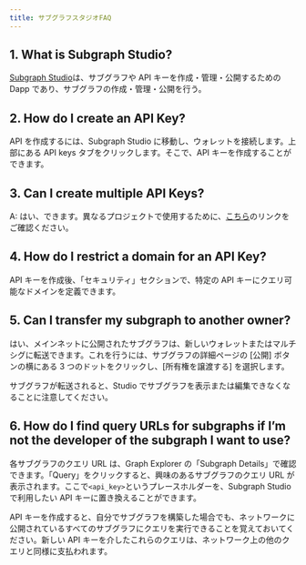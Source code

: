 ```yaml
---
title: サブグラフスタジオFAQ
---
```


## 1. What is Subgraph Studio?

[Subgraph Studio](https://thegraph.com/studio/)は、サブグラフや API キーを作成・管理・公開するための Dapp であり、サブグラフの作成・管理・公開を行う。

## 2. How do I create an API Key?

API を作成するには、Subgraph Studio に移動し、ウォレットを接続します。上部にある API keys タブをクリックします。そこで、API キーを作成することができます。

## 3. Can I create multiple API Keys?

A: はい、できます。異なるプロジェクトで使用するために、[こちら](https://thegraph.com/studio/apikeys/)のリンクをご確認ください。

## 4. How do I restrict a domain for an API Key?

API キーを作成後、「セキュリティ」セクションで、特定の API キーにクエリ可能なドメインを定義できます。

## 5. Can I transfer my subgraph to another owner?

はい、メインネットに公開されたサブグラフは、新しいウォレットまたはマルチシグに転送できます。これを行うには、サブグラフの詳細ページの [公開] ボタンの横にある 3 つのドットをクリックし、[所有権を譲渡する] を選択します。

サブグラフが転送されると、Studio でサブグラフを表示または編集できなくなることに注意してください。

## 6. How do I find query URLs for subgraphs if I’m not the developer of the subgraph I want to use?

各サブグラフのクエリ URL は、Graph Explorer の「Subgraph Details」で確認できます。「Query」をクリックすると、興味のあるサブグラフのクエリ URL が表示されます。ここで`<api_key>`というプレースホルダーを、Subgraph Studio で利用したい API キーに置き換えることができます。

API キーを作成すると、自分でサブグラフを構築した場合でも、ネットワークに公開されているすべてのサブグラフにクエリを実行できることを覚えておいてください。新しい API キーを介したこれらのクエリは、ネットワーク上の他のクエリと同様に支払われます。
